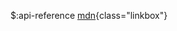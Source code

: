 $:api-reference
[mdn](https://developer.mozilla.org/en-US/docs/Web/API/Clipboard_API){class="linkbox"}
